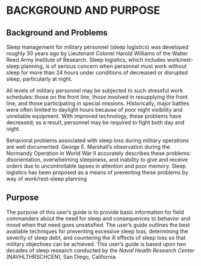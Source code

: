 # BACKGROUND AND PURPOSE

## Background and Problems

Sleep management for military personnel (sleep logistics) was developed roughly 30 years ago by Lieutenant Colonel Harold Williams of the Walter Reed Army Institute of Research. Sleep logistics, which includes work/rest-sleep planning, is of serious concern when personnel must work without sleep for more than 24 hours under conditions of decreased or disrupted sleep, particularly at night. 

All levels of military personnel may be subjected to such stressful work schedules: those on the front line, those involved in resupplying the front line, and those participating in special missions. Historically, major battles were often limited to daylight hours because of poor night visibility and unreliable equipment. With improved technology, these problems have decreased; as a result, personnel may be required to fight both day and night.

Behavioral problems associated with sleep loss during military operations are well documented. George E. Marshall's observation during the Normandy Operation in World War II accurately describes these problems: disorientation, overwhelming sleepiness, and inability to give and receive orders due to uncontrollable lapses in attention and poor memory. Sleep logistics has been proposed as a means of preventing these problems by way of work/rest-sleep planning

## Purpose

The purpose of this user's guide is to provide basic information for field commanders about the need for sleep and consequences to behavior and mood when that need goes unsatisfied. The user's guide outlines the best available techniques for preventing excessive sleep loss, determining the severity of sleep debt, and countering the ill effects of sleep loss so that military objectives can be achieved. This user's guide is based upon two decades of sleep research conducted by the *Naval Health Research Center* (NAVHLTHRSCHCEN), San Diego, California.


